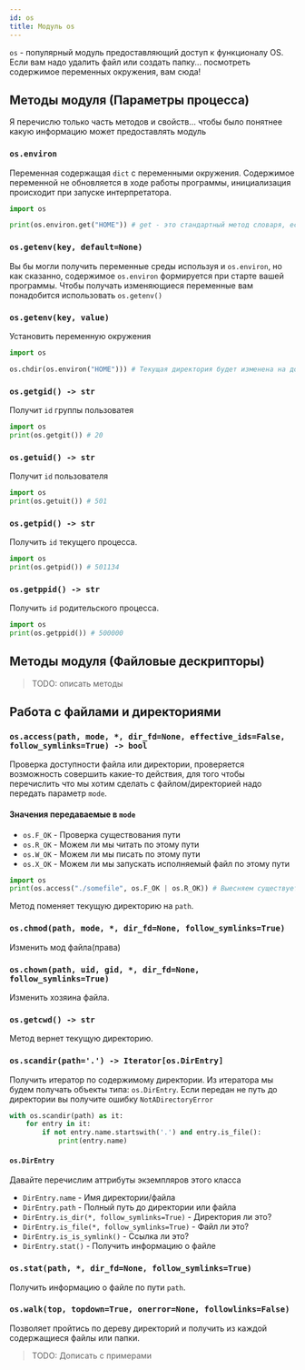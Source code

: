 ```yaml
---
id: os
title: Модуль os
---
```



<Link
  title="os - Python documentation"
  href="https://docs.python.org/3/library/os.html"
/>

`os` - популярный модуль предоставляющий доступ к функционалу OS. Если вам надо удалить файл или создать папку... посмотреть содержимое переменных окружения, вам сюда!

## Методы модуля (Параметры процесса)

Я перечислю только часть методов и свойств... чтобы было понятнее какую информацию может предоставлять модуль

### `os.environ`

Переменная содержащая `dict` с переменными окружения. Содержимое переменной не обновляется в ходе работы программы, инициализация происходит при запуске интерпретатора.

```python
import os

print(os.environ.get("HOME")) # get - это стандартный метод словаря, если вы помните
```

### `os.getenv(key, default=None)`

Вы бы могли получить переменные среды используя и `os.environ`, но как сказанно, содержимое `os.environ` формируется при старте вашей программы. Чтобы получать изменяющиеся переменные вам понадобится использовать `os.getenv()`

### `os.getenv(key, value)`

Установить переменную окружения

```python
import os

os.chdir(os.environ("HOME"))) # Текущая директория будет изменена на домашнюю директорию пользователя
```

### `os.getgid() -> str`

Получит `id` группы пользоватея

```python
import os
print(os.getgit()) # 20
```

### `os.getuid() -> str`

Получит `id` пользователя

```python
import os
print(os.getuit()) # 501
```

### `os.getpid() -> str`

Получить `id` текущего процесса.

```python
import os
print(os.getpid()) # 501134
```

### `os.getppid() -> str`

Получить `id` родительского процесса.

```python
import os
print(os.getppid()) # 500000
```

## Методы модуля (Файловые дескрипторы)

> TODO: описать методы

## Работа с файлами и директориями

### `os.access(path, mode, *, dir_fd=None, effective_ids=False, follow_symlinks=True) -> bool`

Проверка доступности файла или директории, проверяется возможность совершить какие-то действия, для того чтобы перечислить что мы хотим сделать с файлом/директорией надо передать параметр `mode`.

#### Значения передаваемые в `mode`

- `os.F_OK` - Проверка существования пути
- `os.R_OK` - Можем ли мы читать по этому пути
- `os.W_OK` - Можем ли мы писать по этому пути
- `os.X_OK` - Можем ли мы запускать исполняемый файл по этому пути

```python
import os
print(os.access("./somefile", os.F_OK | os.R_OK)) # Выесняем существует ли файл и можем ли мы в него писать
```

Метод поменяет текущую директорию на `path`.

### `os.chmod(path, mode, *, dir_fd=None, follow_symlinks=True)`

Изменить мод файла(права)

### `os.chown(path, uid, gid, *, dir_fd=None, follow_symlinks=True)`

Изменить хозяина файла.

### `os.getcwd() -> str`

Метод вернет текущую директорию.

### `os.scandir(path='.') -> Iterator[os.DirEntry]`

Получить итератор по содержимому директории. Из итератора мы будем получать объекты типа: `os.DirEntry`.
Если передан не путь до директории вы получите ошибку `NotADirectoryError`

```python
with os.scandir(path) as it:
    for entry in it:
        if not entry.name.startswith('.') and entry.is_file():
            print(entry.name)
```

#### `os.DirEntry`

Давайте перечислим аттрибуты экземпляров этого класса

- `DirEntry.name` - Имя директории/файла
- `DirEntry.path` - Полный путь до директории или файла
- `DirEntry.is_dir(*, follow_symlinks=True)` - Директория ли это?
- `DirEntry.is_file(*, follow_symlinks=True)` - Файл ли это?
- `DirEntry.is_is_symlink()` - Ссылка ли это?
- `DirEntry.stat()` - Получить информацию о файле

### `os.stat(path, *, dir_fd=None, follow_symlinks=True)`

Получить информацию о файле по пути `path`.

### `os.walk(top, topdown=True, onerror=None, followlinks=False)`

Позволяет пройтись по дереву директорий и получить из каждой содержащиеся файлы или папки.

> TODO: Дописать с примерами
